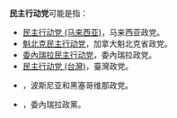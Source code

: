 '''民主行动党'''可能是指：
*[[民主行动党_(马来西亚)|民主行动党 (马来西亚)]]，马来西亚政党。
*[[魁北克民主行动党|魁北克民主行动党]]，加拿大魁北克省政党。
*[[委內瑞拉民主行动党|委內瑞拉民主行动党]]，委內瑞拉政党。
*[[民主行动党_(台灣)|民主行动党 (台灣)]]，臺灣政党。
*{{tsl|en|Party of Democratic Action|民主行動黨 (波黑)}}，波斯尼亚和黑塞哥维那政党。
*{{link-en|民主行動黨 (委內瑞拉)|Democratic Action (Venezuela)}}，委內瑞拉政黨。

{{disambig|Cat=五字政黨消歧義}}